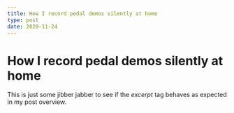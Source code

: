 ```yaml
---
title: How I record pedal demos silently at home
type: post
date: 2020-11-24
---
```


# How I record pedal demos silently at home

This is just some jibber jabber to see if the _excerpt_ tag behaves as expected in my post overview.
